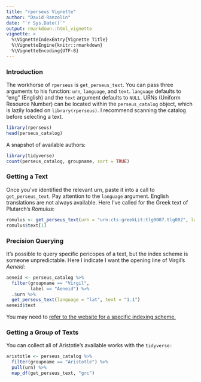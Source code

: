 ```yaml
---
title: "rperseus Vignette"
author: "David Ranzolin"
date: "`r Sys.Date()`"
output: rmarkdown::html_vignette
vignette: >
  %\VignetteIndexEntry{Vignette Title}
  %\VignetteEngine{knitr::rmarkdown}
  %\VignetteEncoding{UTF-8}
---
```


### Introduction

The workhorse of `rperseus` is `get_perseus_text`. You can pass three arguments to his function: `urn`, `language`, and `text`. `language` defaults to "eng" (English) and the `text` argument defaults to `NULL`. URNs (Uniform Resource Number) can be located within the `perseus_catalog` object, which is lazily loaded on `library(rperseus)`. I recommend scanning the catalog before selecting a text.

```r
library(rperseus)
head(perseus_catalog)
```

A snapshot of available authors:

```r
library(tidyverse)
count(perseus_catalog, groupname, sort = TRUE)
```

### Getting a Text

Once you've identified the relevant urn, paste it into a call to `get_perseus_text`. Pay attention to the `language` argument. English translations are not always available. Here I've called for the Greek text of Plutarch's *Romulus*:

```r
romulus <- get_perseus_text(urn = "urn:cts:greekLit:tlg0007.tlg002", language = "grc")
romulus$text[1]
```

### Precision Querying

It's possible to query specific pericopes of a text, but the index scheme is someone unpredictable. Here I indicate I want the opening line of Virgil's *Aeneid*:

```r
aeneid <- perseus_catalog %>% 
  filter(groupname == "Virgil",
         label == "Aeneid") %>% 
  .$urn %>% 
  get_perseus_text(language = "lat", text = "1.1")
aeneid$text
```

You may need to [refer to the website for a specific indexing scheme.](http://cts.perseids.org/read/latinLit/phi0690/phi003/perseus-lat2)

### Getting a Group of Texts

You can collect all of Aristotle's available works with the `tidyverse:`

```r
aristotle <- perseus_catalog %>% 
  filter(groupname == "Aristotle") %>% 
  pull(urn) %>% 
  map_df(get_perseus_text, "grc")
```




